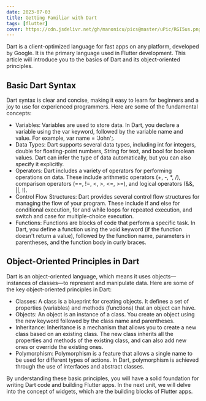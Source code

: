 ```yaml
---
date: 2023-07-03
title: Getting Familiar with Dart
tags: [flutter]
cover: https://cdn.jsdelivr.net/gh/manonicu/pics@master/uPic/RGI5us.png
---
```


Dart is a client-optimized language for fast apps on any platform, developed by Google. It is the primary language used in Flutter development. This article will introduce you to the basics of Dart and its object-oriented principles.

## Basic Dart Syntax

Dart syntax is clear and concise, making it easy to learn for beginners and a joy to use for experienced programmers. Here are some of the fundamental concepts:

- Variables: Variables are used to store data. In Dart, you declare a variable using the var keyword, followed by the variable name and value. For example, var name = 'John';.
- Data Types: Dart supports several data types, including int for integers, double for floating-point numbers, String for text, and bool for boolean values. Dart can infer the type of data automatically, but you can also specify it explicitly.
- Operators: Dart includes a variety of operators for performing operations on data. These include arithmetic operators (+, -, \*, /), comparison operators (==, !=, <, >, <=, >=), and logical operators (&&, ||, !).
- Control Flow Structures: Dart provides several control flow structures for managing the flow of your program. These include if and else for conditional execution, for and while loops for repeated execution, and switch and case for multiple-choice execution.
- Functions: Functions are blocks of code that perform a specific task. In Dart, you define a function using the void keyword (if the function doesn't return a value), followed by the function name, parameters in parentheses, and the function body in curly braces.

## Object-Oriented Principles in Dart

Dart is an object-oriented language, which means it uses objects—instances of classes—to represent and manipulate data. Here are some of the key object-oriented principles in Dart:

- Classes: A class is a blueprint for creating objects. It defines a set of properties (variables) and methods (functions) that an object can have.
- Objects: An object is an instance of a class. You create an object using the new keyword followed by the class name and parentheses.
- Inheritance: Inheritance is a mechanism that allows you to create a new class based on an existing class. The new class inherits all the properties and methods of the existing class, and can also add new ones or override the existing ones.
- Polymorphism: Polymorphism is a feature that allows a single name to be used for different types of actions. In Dart, polymorphism is achieved through the use of interfaces and abstract classes.

By understanding these basic principles, you will have a solid foundation for writing Dart code and building Flutter apps. In the next unit, we will delve into the concept of widgets, which are the building blocks of Flutter apps.
